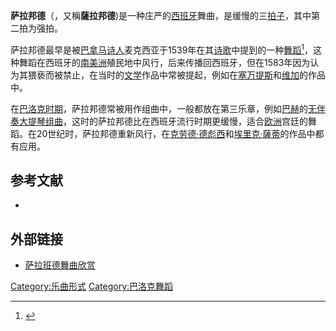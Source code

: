 '''萨拉邦德'''（{{lang-es|'''Zarabanda'''}}，又稱'''薩拉邦德''')是一种庄严的[[西班牙|西班牙]]舞曲，是缓慢的三[[拍子|拍子]]，其中第二拍为强拍。

萨拉邦德最早是被[[巴拿马|巴拿马]][[诗人|诗人]]麦克西亚于1539年在其[[诗歌|诗歌]]中提到的一种[[舞蹈|舞蹈]]<ref>{{cite web|title=Richard Hudson:  "Sarabande", New Grove Online (subscription access)|url=http://www.grovemusic.com/shared/views/article.html?section=music.24574.1|accessdate=2006-11-13}}</ref>，这种舞蹈在西班牙的[[南美洲|南美洲]]殖民地中风行，后来传播回西班牙，但在1583年因为认为其猥亵而被禁止，在当时的[[文学|文学]]作品中常被提起，例如在[[塞万提斯|塞万提斯]]和[[维加|维加]]的作品中。 

在[[巴洛克音樂|巴洛克时期]]，萨拉邦德常被用作组曲中，一般都放在第三乐章，例如[[巴赫|巴赫]]的[[无伴奏大提琴组曲|无伴奏大提琴组曲]]，这时的萨拉邦德比在西班牙流行时期更缓慢，适合[[欧洲|欧洲]]宫廷的舞蹈。在20世纪时，萨拉邦德重新风行，在[[克劳德·德彪西|克劳德·德彪西]]和[[埃里克·薩蒂|埃里克·薩蒂]]的作品中都有应用。

== 参考文献 ==

{{reflist}}

<div class="references-small">
* {{cite web
 | title = Miguel de Cervantes (1547-1616): Life and Portrait
 | work = The Cervantes Project
 | last = Canavaggio
 | first = Jean
 | url = http://www.csdl.tamu.edu/cervantes/biography/new_english_cerv_bio.html
 | accessdate = 2007-01-04
 | archive-date = 2009-12-12
 | archive-url = https://web.archive.org/web/20091212060808/http://www.csdl.tamu.edu/cervantes/biography/new_english_cerv_bio.html
 | dead-url = no
 }}
</div>

== 外部链接 ==
*[http://qk.cn010w.com/quku_player.asp?pf_id=9008&lb_id=14 萨拉班德舞曲欣赏] {{Wayback|url=http://qk.cn010w.com/quku_player.asp?pf_id=9008&lb_id=14 |date=20201202222536 }}

{{Authority control}}
[[Category:乐曲形式|Category:乐曲形式]]
[[Category:巴洛克舞蹈|Category:巴洛克舞蹈]]